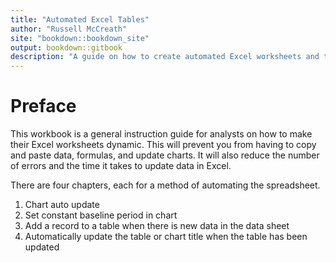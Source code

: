 ```yaml
---
title: "Automated Excel Tables"
author: "Russell McCreath"
site: "bookdown::bookdown_site"
output: bookdown::gitbook
description: "A guide on how to create automated Excel worksheets and tables"
---
```


# Preface

This workbook is a general instruction guide for analysts on how to make their Excel worksheets dynamic. This will prevent you from having to copy and paste data, formulas, and update charts. It will also reduce the number of errors and the time it takes to update data in Excel.

There are four chapters, each for a method of automating the spreadsheet.

1. Chart auto update
2. Set constant baseline period in chart
3. Add a record to a table when there is new data in the data sheet
4. Automatically update the table or chart title when the table has been updated